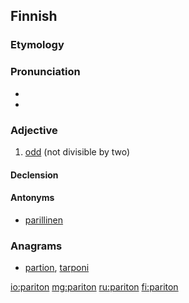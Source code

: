 ==Finnish==
{{Finnish index|p|a}}

===Etymology===
{{suffix|pari|ton|lang=fi}}

===Pronunciation===
* {{IPA|/ˈpɑriton/|lang=fi}}
* {{hyphenation|pa|ri|ton}}

===Adjective===
{{wikipedia|Pariton luku|lang=fi}}
{{head|fi|adjective|not comparable}}

# [[odd]] (not divisible by two)

====Declension====
{{fi-decl-onneton|pari}}

====Antonyms====
* [[parillinen]]

===Anagrams===
* [[partion#Finnish|partion]], [[tarponi#Finnish|tarponi]]

[[io:pariton]]
[[mg:pariton]]
[[ru:pariton]]
[[fi:pariton]]